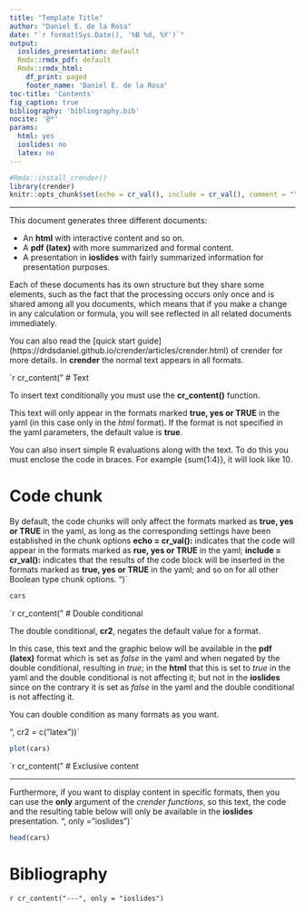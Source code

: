 ```yaml
---
title: "Template Title"
author: "Daniel E. de la Rosa"
date: "`r format(Sys.Date(), '%B %d, %Y')`"
output: 
  ioslides_presentation: default
  Rmdx::rmdx_pdf: default
  Rmdx::rmdx_html:
    df_print: paged
    footer_name: 'Daniel E. de la Rosa'
toc-title: 'Contents'
fig_caption: true
bibliography: 'bibliography.bib' 
nocite: '@*' 
params:
  html: yes
  ioslides: no
  latex: no
---
```


```r
#Rmdx::install_crender()
library(crender)
knitr::opts_chunk$set(echo = cr_val(), include = cr_val(), comment = "")
```

---

This document generates three different documents:

* An __html__ with interactive content and so on.
* A __pdf (latex) __ with more summarized and formal content.
* A presentation in __ioslides__ with fairly summarized information for presentation purposes.

Each of these documents has its own structure but they share some elements, such as the fact that the processing occurs only once and is shared among all you documents, which means that if you make a change in any calculation or formula, you will see reflected in all related documents immediately.

You can also read the [quick start guide] (https://drdsdaniel.github.io/crender/articles/crender.html) of crender for more details.
In __crender__ the normal text appears in all formats.

`r cr_content("
# Text

To insert text conditionally you must use the __cr_content()__ function.

This text will only appear in the formats marked __true, yes or TRUE__ in the yaml (in this case only in the _html_ format). If the format is not specified in the yaml parameters, the default value is __true__.

You can also insert simple R evaluations along with the text. To do this you must enclose the code in braces. For example {sum(1:4)}, it will look like 10.

# Code chunk

By default, the code chunks will only affect the formats marked as __true, yes or TRUE__ in the yaml, as long as the corresponding settings have been established in the chunk options __echo = cr_val():__ indicates that the code will appear in the formats marked as __rue, yes or TRUE__ in the yaml; __include = cr_val():__ indicates that the results of the code block will be inserted in the formats marked as __true, yes or TRUE__ in the yaml; and so on for all other Boolean type chunk options.
")`

```r
cars
```

`r cr_content("
# Double conditional

The double conditional, __cr2__, negates the default value for a format. 

In this case, this text and the graphic below will be available in the __pdf (latex)__ format which is set as _false_ in the yaml and when negated by the double conditional, resulting in _true_; in the __html__ that this is set to _true_ in the yaml and the double conditional is not affecting it; but not in the __ioslides__ since on the contrary it is set as _false_ in the yaml and the double conditional is not affecting it.

You can double condition as many formats as you want.

", cr2 = c("latex"))`

```r
plot(cars)
```

`r cr_content("
# Exclusive content

---

Furthermore, if you want to display content in specific formats, then you can use the __only__ argument of the _crender functions_, so this text, the code and the resulting table below will only be available in the __ioslides__ presentation.
", only = "ioslides")`

```r
head(cars)
```

# Bibliography {-}

`r cr_content("---", only = "ioslides")`
